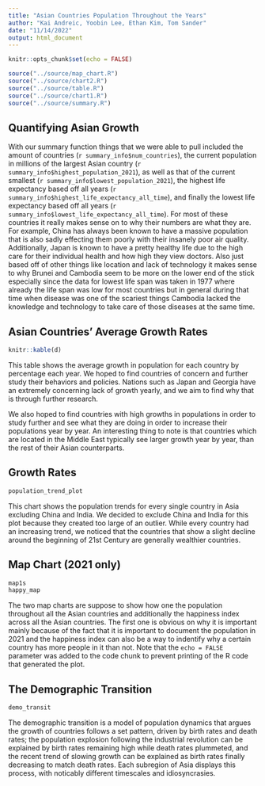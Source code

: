 ```yaml
---
title: "Asian Countries Population Throughout the Years"
author: "Kai Andreic, Yoobin Lee, Ethan Kim, Tom Sander"
date: "11/14/2022"
output: html_document
---
```


```r
knitr::opts_chunk$set(echo = FALSE)
```

```r

source("../source/map_chart.R")
source("../source/chart2.R")
source("../source/table.R")
source("../source/chart1.R")
source("../source/summary.R")
```

## Quantifying Asian Growth
With our summary function things that we were able to pull included the amount of countries (`r summary_info$num_countries`), the current population in millions of the largest Asian country (`r summary_info$highest_population_2021`), as well as that of the current smallest (`r summary_info$lowest_population_2021`), the highest life expectancy based off all years (`r summary_info$highest_life_expectancy_all_time`), and finally the lowest life expectancy based off all years (`r summary_info$lowest_life_expectancy_all_time`). For most of these countries it really makes sense on to why their numbers are what they are. For example, China has always been known to have a massive population that is also sadly effecting them poorly with their insanely poor air quality. Additionally, Japan is known to have a pretty healthy life due to the high care for their individual health and how high they view doctors. Also just based off of other things like location and lack of technology it makes sense to why Brunei and Cambodia seem to be more on the lower end of the stick especially since the data for lowest life span was taken in 1977 where already the life span was low for most countries but in general during that time when disease was one of the scariest things Cambodia lacked the knowledge and technology to take care of those diseases at the same time.



## Asian Countries' Average Growth Rates
```r
knitr::kable(d)
```

This table shows the average growth in population for each country by percentage each year. We hoped to find countries of concern and further study their behaviors and policies. Nations such as Japan and Georgia have an extremely concerning lack of growth yearly, and we aim to find why that is through further research.

We also hoped to find countries with high growths in populations in order to study further and see what they are doing in order to increase their populations year by year. An interesting thing to note is that countries which are located in the Middle East typically see larger growth year by year, than the rest of their Asian counterparts.


## Growth Rates
```r
population_trend_plot
```

This chart shows the population trends for every single country in Asia excluding China and India. We decided to exclude China and India for this plot because they created too large of an outlier. While every country had an increasing trend, we noticed that the countries that show a slight decline around the beginning of 21st Century are generally wealthier countries. 

## Map Chart (2021 only)
```r
map1s
happy_map
```

The two map charts are suppose to show how one the population throughout all the Asian countries and additionally the happiness index across all the Asian countries. The first one is obvious on why it is important mainly because of the fact that it is important to document the population in 2021 and the happiness index can also be a way to indentify why a certain country has more people in it than not.
Note that the `echo = FALSE` parameter was added to the code chunk to prevent printing of the R code that generated the plot.

## The Demographic Transition

```r
demo_transit
```


The demographic transition is a model of population dynamics that argues the growth of countries follows a set pattern, driven by birth rates and death rates; 
the population explosion following the industrial revolution can be explained by birth rates remaining high while death rates plummeted, and the recent trend of slowing growth can be explained as birth rates finally decreasing to match death rates. Each subregion of Asia displays this process, with noticably different timescales and idiosyncrasies.  
